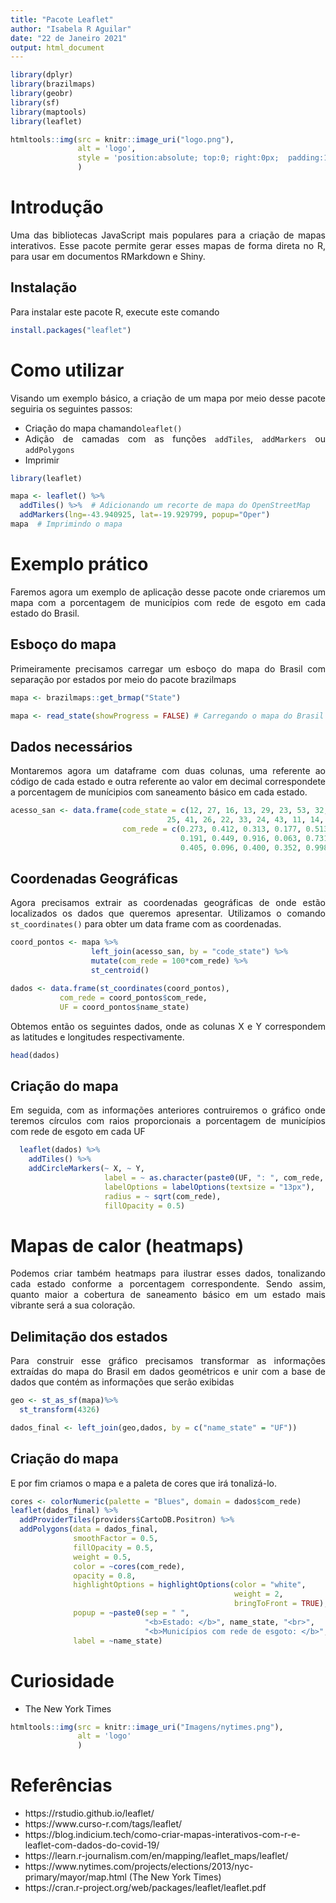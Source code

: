 ---
title: "Pacote Leaflet"
author: "Isabela R Aguilar"
date: "22 de Janeiro 2021"
output: html_document
---

```{r, echo=FALSE}

library(dplyr)
library(brazilmaps) 
library(geobr)
library(sf)
library(maptools)
library(leaflet)
```


```{r Image, echo=FALSE}
htmltools::img(src = knitr::image_uri("logo.png"),
               alt = 'logo',
               style = 'position:absolute; top:0; right:0px;  padding:10px;'
               )
```

<div style="text-align: justify">

# **Introdução**

Uma das bibliotecas JavaScript mais populares para a criação de mapas interativos. Esse pacote permite gerar esses mapas de forma direta no R, para usar em documentos RMarkdown e Shiny.

## **Instalação**

Para instalar este pacote R, execute este comando

```{r eval=FALSE}
install.packages("leaflet")
```

# **Como utilizar**

Visando um exemplo básico, a criação de um mapa por meio desse pacote seguiria os seguintes passos:

* Criação do mapa chamando`leaflet()`
* Adição de camadas com as funções `addTiles`, `addMarkers` ou `addPolygons`
* Imprimir

```{r, warning=FALSE}

library(leaflet)

mapa <- leaflet() %>% 
  addTiles() %>%  # Adicionando um recorte de mapa do OpenStreetMap
  addMarkers(lng=-43.940925, lat=-19.929799, popup="Oper")
mapa  # Imprimindo o mapa
```

# **Exemplo prático**

Faremos agora um exemplo de aplicação desse pacote onde criaremos um mapa com a porcentagem de municípios com rede de esgoto em cada estado do Brasil.

## **Esboço do mapa**
Primeiramente precisamos carregar um esboço do mapa do Brasil com separação por estados por meio do pacote brazilmaps

```{r, warning=FALSE, message=FALSE}


mapa <- brazilmaps::get_brmap("State")

mapa <- read_state(showProgress = FALSE) # Carregando o mapa do Brasil com o pacote brazilmaps

``` 

## **Dados necessários**

Montaremos agora um dataframe com duas colunas, uma referente ao código de cada estado e outra referente ao valor em decimal correspondete a porcentagem de munícipios com saneamento básico em cada estado.

```{r, warning=FALSE, message=FALSE}

acesso_san <- data.frame(code_state = c(12, 27, 16, 13, 29, 23, 53, 32, 52, 21, 51, 50, 31, 15, 
                                   25, 41, 26, 22, 33, 24, 43, 11, 14, 42, 35, 28, 17), 
                         com_rede = c(0.273, 0.412, 0.313, 0.177, 0.513, 0.696, 1.000, 0.974, 0.280, 0.065, 
                                      0.191, 0.449, 0.916, 0.063, 0.731, 0.421, 0.881, 0.045, 0.924, 0.353, 
                                      0.405, 0.096, 0.400, 0.352, 0.998, 0.347, 0.129))

```

## **Coordenadas Geográficas**

Agora precisamos extrair as coordenadas geográficas de onde estão localizados os dados que queremos apresentar. Utilizamos o comando `st_coordinates()` para obter um data frame com as coordenadas.

```{r, warning=FALSE, message=FALSE}
coord_pontos <- mapa %>% 
                  left_join(acesso_san, by = "code_state") %>% 
                  mutate(com_rede = 100*com_rede) %>% 
                  st_centroid()

dados <- data.frame(st_coordinates(coord_pontos), 
           com_rede = coord_pontos$com_rede, 
           UF = coord_pontos$name_state)
```
Obtemos então os seguintes dados, onde as colunas X e Y correspondem as latitudes e longitudes respectivamente.

```{r, warning=FALSE, message=FALSE}
head(dados)
```

## **Criação do mapa**

Em seguida, com as informações anteriores contruiremos o gráfico onde teremos círculos com raios proporcionais a porcentagem de municípios com rede de esgoto em cada UF

```{r, warning=FALSE, message=FALSE}

  leaflet(dados) %>% 
    addTiles() %>%
    addCircleMarkers(~ X, ~ Y,
                     label = ~ as.character(paste0(UF, ": ", com_rede, "%")),
                     labelOptions = labelOptions(textsize = "13px"),
                     radius = ~ sqrt(com_rede),
                     fillOpacity = 0.5)

```

# **Mapas de calor (heatmaps)**

Podemos criar também heatmaps para ilustrar esses dados, tonalizando cada estado conforme a porcentagem correspondente. Sendo assim, quanto maior a cobertura de saneamento básico em um estado mais vibrante será a sua coloração. 

## **Delimitação dos estados**

Para construir esse gráfico precisamos transformar as informações extraídas do mapa do Brasil em dados geométricos e unir com a base de dados que contém as informações que serão exibidas

```{r, warning=FALSE, message=FALSE}
geo <- st_as_sf(mapa)%>%
  st_transform(4326)

dados_final <- left_join(geo,dados, by = c("name_state" = "UF"))
```
## **Criação do mapa**

E por fim criamos o mapa e a paleta de cores que irá tonalizá-lo.


```{r, warning=FALSE, message=FALSE}
cores <- colorNumeric(palette = "Blues", domain = dados$com_rede)
leaflet(dados_final) %>%
  addProviderTiles(providers$CartoDB.Positron) %>%
  addPolygons(data = dados_final,
              smoothFactor = 0.5,
              fillOpacity = 0.5,
              weight = 0.5,
              color = ~cores(com_rede),
              opacity = 0.8,
              highlightOptions = highlightOptions(color = "white",
                                                  weight = 2,
                                                  bringToFront = TRUE),
              popup = ~paste0(sep = " ",
                              "<b>Estado: </b>", name_state, "<br>",
                              "<b>Municípios com rede de esgoto: </b>", com_rede,"%"),
              label = ~name_state) 
```

# **Curiosidade**


* The New York Times


```{r  echo=FALSE}
htmltools::img(src = knitr::image_uri("Imagens/nytimes.png"), 
               alt = 'logo'
               )
```

# **Referências**

* https://rstudio.github.io/leaflet/
* https://www.curso-r.com/tags/leaflet/
* https://blog.indicium.tech/como-criar-mapas-interativos-com-r-e-leaflet-com-dados-do-covid-19/
* https://learn.r-journalism.com/en/mapping/leaflet_maps/leaflet/
* https://www.nytimes.com/projects/elections/2013/nyc-primary/mayor/map.html (The New York Times)
* https://cran.r-project.org/web/packages/leaflet/leaflet.pdf
